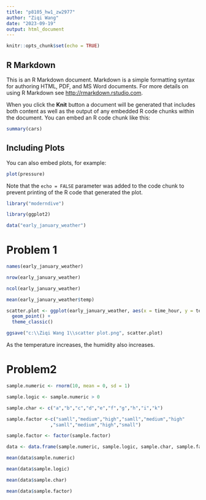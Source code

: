 ---
title: "p8105_hw1_zw2977"
author: "Ziqi Wang"
date: "2023-09-19"
output: html_document
---

```{r setup, include=FALSE}
knitr::opts_chunk$set(echo = TRUE)
```

## R Markdown

This is an R Markdown document. Markdown is a simple formatting syntax for authoring HTML, PDF, and MS Word documents. For more details on using R Markdown see <http://rmarkdown.rstudio.com>.

When you click the **Knit** button a document will be generated that includes both content as well as the output of any embedded R code chunks within the document. You can embed an R code chunk like this:

```{r cars}
summary(cars)
```

## Including Plots

You can also embed plots, for example:

```{r pressure, echo=FALSE}
plot(pressure)
```

Note that the `echo = FALSE` parameter was added to the code chunk to prevent printing of the R code that generated the plot.

```{r}
library("moderndive")

library(ggplot2)

data("early_january_weather")
```

# Problem 1

```{r}
names(early_january_weather)

nrow(early_january_weather)

ncol(early_january_weather)

mean(early_january_weather$temp)

scatter.plot <- ggplot(early_january_weather, aes(x = time_hour, y = temp, colour = humid)) +
  geom_point() +
  theme_classic()

ggsave("c:\\Ziqi Wang 1\\scatter plot.png", scatter.plot)
```

As the temperature increases, the humidity also increases.

# Problem2

```{r}
sample.numeric <- rnorm(10, mean = 0, sd = 1)

sample.logic <- sample.numeric > 0

sample.char <- c("a","b","c","d","e","f","g","h","i","k")

sample.factor <-c("samll","medium","high","samll","medium","high"
                ,"samll","medium","high","small")

sample.factor <- factor(sample.factor)

data <- data.frame(sample.numeric, sample.logic, sample.char, sample.factor)

mean(data$sample.numeric)

mean(data$sample.logic)

mean(data$sample.char)

mean(data$sample.factor)
```


